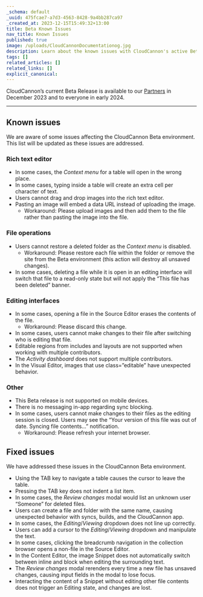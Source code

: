 ```yaml
---
_schema: default
_uuid: 475fcae7-a7d3-4563-8428-9a4bb287ca97
_created_at: 2023-12-15T15:49:32+13:00
title: Beta Known Issues
nav_title: Known Issues
published: true
image: /uploads/CloudCannonDocumentationog.jpg
description: Learn about the known issues with CloudCannon's active Beta releases.
tags: []
related_articles: []
related_links: []
explicit_canonical:
---
```

CloudCannon’s current Beta Release is available to our [Partners](https://cloudcannon.com/partner-program/) in December 2023 and to everyone in early 2024.

---

## Known issues

We are aware of some issues affecting the CloudCannon Beta environment. This list will be updated as these issues are addressed.

### Rich text editor

* In some cases, the *Context menu* for a table will open in the wrong place.
* In some cases, typing inside a table will create an extra cell per character of text.
* Users cannot drag and drop images into the rich text editor.
* Pasting an image will embed a data URL instead of uploading the image.
  * Workaround: Please upload images and then add them to the file rather than pasting the image into the file.

### File operations

* Users cannot restore a deleted folder as the *Context menu* is disabled.
  * Workaround: Please restore each file within the folder or remove the site from the Beta environment (this action will destroy all unsaved changes).
* In some cases, deleting a file while it is open in an editing interface will switch that file to a read-only state but will not apply the “This file has been deleted” banner.

### Editing interfaces

* In some cases, opening a file in the Source Editor erases the contents of the file.
  * Workaround: Please discard this change.
* In some cases, users cannot make changes to their file after switching who is editing that file.
* Editable regions from includes and layouts are not supported when working with multiple contributors.
* The *Activity dashboard* does not support multiple contributors.
* In the Visual Editor, images that use class=”editable” have unexpected behavior.

### Other

* This Beta release is not supported on mobile devices.
* There is no messaging in-app regarding sync blocking.
* In some cases, users cannot make changes to their files as the editing session is closed. Users may see the “Your version of this file was out of date. Syncing file contents...” notification.
  * Workaround: Please refresh your internet browser.

## Fixed issues

We have addressed these issues in the CloudCannon Beta environment.

* Using the TAB key to navigate a table causes the cursor to leave the table.
* Pressing the TAB key does not indent a list item.
* In some cases, the *Review changes* modal would list an unknown user “Someone” for deleted files.
* Users can create a file and folder with the same name, causing unexpected behavior with syncs, builds, and the CloudCannon app.
* In some cases, the *Editing*/*Viewing* dropdown does not line up correctly.
* Users can add a cursor to the *Editing*/*Viewing* dropdown and manipulate the text.
* In some cases, clicking the breadcrumb navigation in the collection browser opens a non-file in the Source Editor.
* In the Content Editor, the image Snippet does not automatically switch between inline and block when editing the surrounding text.
* The *Review changes* modal rerenders every time a new file has unsaved changes, causing input fields in the modal to lose focus.
* Interacting the content of a Snippet without editing other file contents does not trigger an Editing state, and changes are lost.
